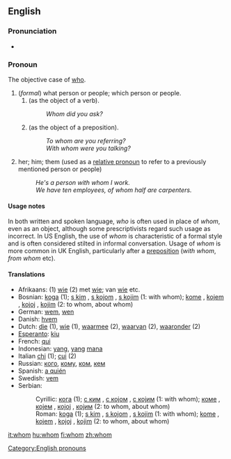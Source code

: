 ==English==

{{rank|tell|because|few|178|whom|love|far|seemed}}

===Pronunciation===
* {{audio|en-us-whom.ogg|Audio (US)}}

===Pronoun===
The objective case of [[who]]. 

#(''formal'') what person or people; which person or people.
##(as the object of a verb).
##:''Whom did you ask?''
##(as the object of a preposition).
##:''To whom are you referring?''
##:''With whom were you talking?''
#her; him; them (used as a [[relative pronoun]] to refer to a previously mentioned person or people)
#:''He's a person with whom I work.''
#:''We have ten employees, of whom half are carpenters.''

====Usage notes====
In both written and spoken language, ''who'' is often used in place of ''whom'', even as an object, although some prescriptivists regard such usage as incorrect. In US English, the use of ''whom'' is characteristic of a formal style and is often considered stilted in informal conversation. Usage of ''whom'' is more common in UK English, particularly after a [[preposition]] (''with whom'', ''from whom'' etc).

====Translations====
{{rfc}}
{{rfc-trans}}
*Afrikaans: (1) [[wie]] (2) met [[wie]]; van [[wie]] etc.
*Bosnian: [[koga]] (1); [[s kim]] {{m}}, [[s kojom]] {{f}}, [[s kojim]] {{m}} (1: with whom); [[kome]] {{m}}, [[kojem]] {{m}}, [[kojoj]] {{f}}, [[kojim]] {{m}} (2: to whom, about whom)
*German: [[wem]], [[wen]] 
*Danish: [[hvem]]
*Dutch: [[die]] (1), [[wie]] (1), [[waarmee]] (2), [[waarvan]] (2), [[waaronder]] (2)
*[[Esperanto]]: [[kiu]]
*French: [[qui]]
*Indonesian: [[yang]], [[yang]] [[mana]]
*Italian [[chi]] (1); [[cui]] (2)
*Russian: [[кто#Russian|кого]], [[кто#Russian|кому]], [[кто#Russian|ком]], [[кто#Russian|кем]]
*Spanish: [[a quién]]
*Swedish: [[vem]]
*Serbian:
*:Cyrillic: [[кога]] (1); [[с ким]] {{m}}, [[с којом]] {{f}}, [[с којим]] {{m}} (1: with whom); [[коме]] {{m}}, [[којем]] {{m}}, [[којој]] {{f}}, [[којим]] {{m}} (2: to whom, about whom)
*:Roman: [[koga]] (1); [[s kim]] {{m}}, [[s kojom]] {{f}}, [[s kojim]] {{m}} (1: with whom); [[kome]] {{m}}, [[kojem]] {{m}}, [[kojoj]] {{f}}, [[kojim]] {{m}} (2: to whom, about whom)

[[Category:English pronouns]]

[[it:whom]]
[[hu:whom]]
[[fi:whom]]
[[zh:whom]]
